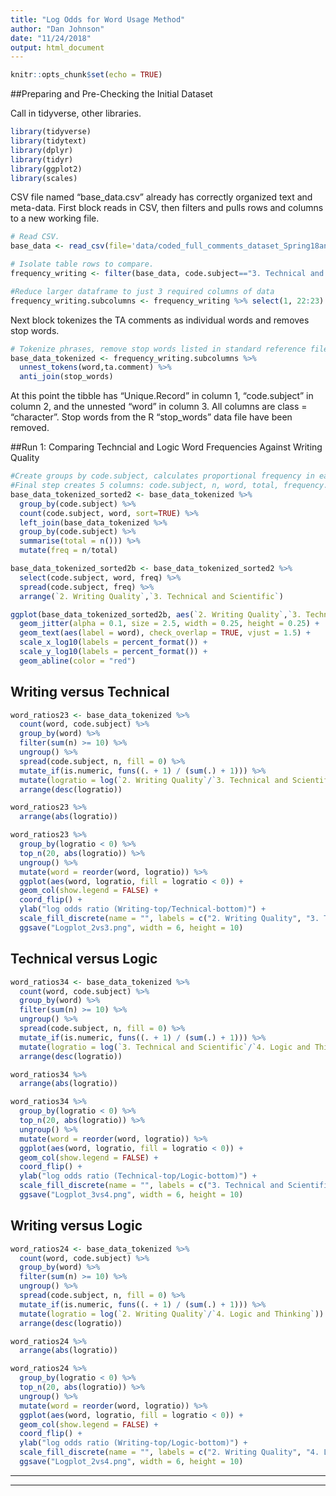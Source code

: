 ```yaml
---
title: "Log Odds for Word Usage Method"
author: "Dan Johnson"
date: "11/24/2018"
output: html_document
---
```


```r
knitr::opts_chunk$set(echo = TRUE)
```

##Preparing and Pre-Checking the Initial Dataset

Call in tidyverse, other libraries.
```r
library(tidyverse)
library(tidytext)
library(dplyr)
library(tidyr)
library(ggplot2)
library(scales)
```

CSV file named "base_data.csv" already has correctly organized text and meta-data. First block reads in CSV, then filters and pulls rows and columns to a new working file.

```r
# Read CSV.
base_data <- read_csv(file='data/coded_full_comments_dataset_Spring18anon.csv')

# Isolate table rows to compare.
frequency_writing <- filter(base_data, code.subject=="3. Technical and Scientific"|code.subject=="2. Writing Quality"|code.subject=="4. Logic and Thinking")

#Reduce larger dataframe to just 3 required columns of data  
frequency_writing.subcolumns <- frequency_writing %>% select(1, 22:23)
```

Next block tokenizes the TA comments as individual words and removes stop words.

```r
# Tokenize phrases, remove stop words listed in standard reference file.
base_data_tokenized <- frequency_writing.subcolumns %>% 
  unnest_tokens(word,ta.comment) %>% 
  anti_join(stop_words)
```

At this point the tibble has "Unique.Record" in column 1, "code.subject" in column 2, and the unnested "word" in column 3. All columns are class = "character". Stop words from the R "stop_words" data file have been removed.

##Run 1: Comparing Techncial and Logic Word Frequencies Against Writing Quality

```r
#Create groups by code.subject, calculates proportional frequency in each group.
#Final step creates 5 columns: code.subject, n, word, total, frequency.
base_data_tokenized_sorted2 <- base_data_tokenized %>% 
  group_by(code.subject) %>%
  count(code.subject, word, sort=TRUE) %>% 
  left_join(base_data_tokenized %>% 
  group_by(code.subject) %>% 
  summarise(total = n())) %>%
  mutate(freq = n/total)
```


```r
base_data_tokenized_sorted2b <- base_data_tokenized_sorted2 %>% 
  select(code.subject, word, freq) %>% 
  spread(code.subject, freq) %>%
  arrange(`2. Writing Quality`,`3. Technical and Scientific`)
```


```r
ggplot(base_data_tokenized_sorted2b, aes(`2. Writing Quality`,`3. Technical and Scientific`)) +
  geom_jitter(alpha = 0.1, size = 2.5, width = 0.25, height = 0.25) +
  geom_text(aes(label = word), check_overlap = TRUE, vjust = 1.5) +
  scale_x_log10(labels = percent_format()) +
  scale_y_log10(labels = percent_format()) +
  geom_abline(color = "red")
```


## Writing versus Technical

```r
word_ratios23 <- base_data_tokenized %>%
  count(word, code.subject) %>%
  group_by(word) %>%
  filter(sum(n) >= 10) %>%
  ungroup() %>%
  spread(code.subject, n, fill = 0) %>%
  mutate_if(is.numeric, funs((. + 1) / (sum(.) + 1))) %>%
  mutate(logratio = log(`2. Writing Quality`/`3. Technical and Scientific`)) %>%
  arrange(desc(logratio))
```


```r
word_ratios23 %>% 
  arrange(abs(logratio))
```


```r
word_ratios23 %>%
  group_by(logratio < 0) %>%
  top_n(20, abs(logratio)) %>%
  ungroup() %>%
  mutate(word = reorder(word, logratio)) %>%
  ggplot(aes(word, logratio, fill = logratio < 0)) +
  geom_col(show.legend = FALSE) +
  coord_flip() +
  ylab("log odds ratio (Writing-top/Technical-bottom)") +
  scale_fill_discrete(name = "", labels = c("2. Writing Quality", "3. Technical and Scientific"))
  ggsave("Logplot_2vs3.png", width = 6, height = 10)

```


## Technical versus Logic

```r
word_ratios34 <- base_data_tokenized %>%
  count(word, code.subject) %>%
  group_by(word) %>%
  filter(sum(n) >= 10) %>%
  ungroup() %>%
  spread(code.subject, n, fill = 0) %>%
  mutate_if(is.numeric, funs((. + 1) / (sum(.) + 1))) %>%
  mutate(logratio = log(`3. Technical and Scientific`/`4. Logic and Thinking`)) %>%
  arrange(desc(logratio))
```


```r
word_ratios34 %>% 
  arrange(abs(logratio))
```


```r
word_ratios34 %>%
  group_by(logratio < 0) %>%
  top_n(20, abs(logratio)) %>%
  ungroup() %>%
  mutate(word = reorder(word, logratio)) %>%
  ggplot(aes(word, logratio, fill = logratio < 0)) +
  geom_col(show.legend = FALSE) +
  coord_flip() +
  ylab("log odds ratio (Technical-top/Logic-bottom)") +
  scale_fill_discrete(name = "", labels = c("3. Technical and Scientific","4. Logic and Thinking"))
  ggsave("Logplot_3vs4.png", width = 6, height = 10)

```


## Writing versus Logic

```r
word_ratios24 <- base_data_tokenized %>%
  count(word, code.subject) %>%
  group_by(word) %>%
  filter(sum(n) >= 10) %>%
  ungroup() %>%
  spread(code.subject, n, fill = 0) %>%
  mutate_if(is.numeric, funs((. + 1) / (sum(.) + 1))) %>%
  mutate(logratio = log(`2. Writing Quality`/`4. Logic and Thinking`)) %>%
  arrange(desc(logratio))
```


```r
word_ratios24 %>% 
  arrange(abs(logratio))
```


```r
word_ratios24 %>%
  group_by(logratio < 0) %>%
  top_n(20, abs(logratio)) %>%
  ungroup() %>%
  mutate(word = reorder(word, logratio)) %>%
  ggplot(aes(word, logratio, fill = logratio < 0)) +
  geom_col(show.legend = FALSE) +
  coord_flip() +
  ylab("log odds ratio (Writing-top/Logic-bottom)") +
  scale_fill_discrete(name = "", labels = c("2. Writing Quality", "4. Logic and Thinking"))
  ggsave("Logplot_2vs4.png", width = 6, height = 10)

```


***
***





